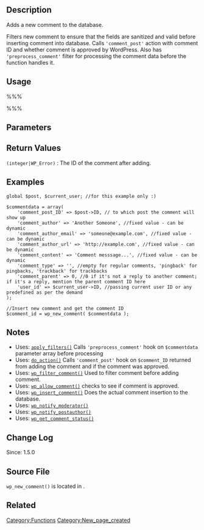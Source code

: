 == Description ==
Adds a new comment to the database. 

Filters new comment to ensure that the fields are sanitized and valid before inserting comment into database. Calls <tt>'comment_post'</tt> action with comment ID and whether comment is approved by WordPress. Also has <tt>'preprocess_comment'</tt> filter for processing the comment data before the function handles it. 

== Usage ==
%%%<?php wp_new_comment( $commentdata, $avoid_die = false ) ?>%%%

== Parameters ==
{{Parameter|$commentdata|array|Contains information on the comment.}}
{{Parameter|$avoid_die |boolean|Should errors be returned as WP_Error objects instead of executing wp_die()? Default false.}}

== Return Values ==
; <tt>(integer|WP_Error)</tt> : The ID of the comment after adding.

== Examples ==
<!-- Added a detailed example, read the proof please -->
<pre>
global $post, $current_user; //for this example only :)

$commentdata = array(
	'comment_post_ID' => $post->ID, // to which post the comment will show up
	'comment_author' => 'Another Someone', //fixed value - can be dynamic 
	'comment_author_email' => 'someone@example.com', //fixed value - can be dynamic 
	'comment_author_url' => 'http://example.com', //fixed value - can be dynamic 
	'comment_content' => 'Comment messsage...', //fixed value - can be dynamic 
	'comment_type' => '', //empty for regular comments, 'pingback' for pingbacks, 'trackback' for trackbacks
	'comment_parent' => 0, //0 if it's not a reply to another comment; if it's a reply, mention the parent comment ID here
	'user_id' => $current_user->ID, //passing current user ID or any predefined as per the demand
);

//Insert new comment and get the comment ID
$comment_id = wp_new_comment( $commentdata );
</pre>

== Notes ==
* Uses: [[Function_Reference/apply_filters|<tt>apply_filters()</tt>]] Calls <tt>'preprocess_comment'</tt> hook on <tt>$commentdata</tt> parameter array before processing
* Uses: [[Function_Reference/do_action|<tt>do_action()</tt>]] Calls <tt>'comment_post'</tt> hook on <tt>$comment_ID</tt> returned from adding the comment and if the comment was approved.
* Uses: [[Function_Reference/wp_filter_comment|<tt>wp_filter_comment()</tt>]] Used to filter comment before adding comment.
* Uses: [[Function_Reference/wp_allow_comment|<tt>wp_allow_comment()</tt>]] checks to see if comment is approved.
* Uses: [[Function_Reference/wp_insert_comment|<tt>wp_insert_comment()</tt>]] Does the actual comment insertion to the database.
* Uses: [[Function_Reference/wp_notify_moderator|<tt>wp_notify_moderator()</tt>]]
* Uses: [[Function_Reference/wp_notify_postauthor|<tt>wp_notify_postauthor()</tt>]]
* Uses: [[Function_Reference/wp_get_comment_status|<tt>wp_get_comment_status()</tt>]]

== Change Log ==
Since: 1.5.0

== Source File ==
<!-- Need links to current source code files -->
<tt>wp_new_comment()</tt> is located in  {{Trac|wp-includes/comment.php}}.

== Related ==
<!--
    To Do:
    Need to find related functions.
    Need to create groups of functions and create templates to add them to a page quickly.
    Some functions may be related to many groups of functions.
-->

{{Tag Footer}}

[[Category:Functions]]
[[Category:New_page_created]]
